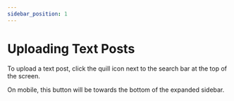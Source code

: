 ---
sidebar_position: 1
---

# Uploading Text Posts

To upload a text post, click the quill icon next to the search bar at the top of the screen.

On mobile, this button will be towards the bottom of the expanded sidebar.